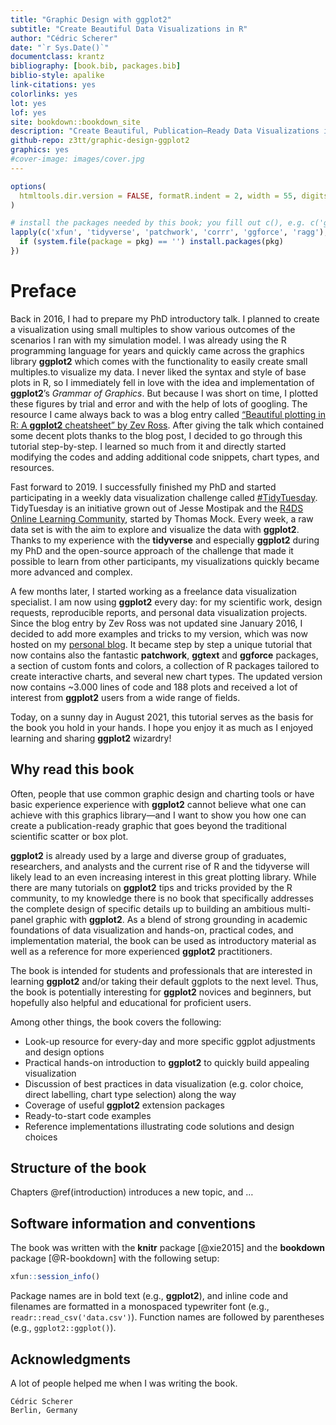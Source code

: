```yaml
--- 
title: "Graphic Design with ggplot2"
subtitle: "Create Beautiful Data Visualizations in R"
author: "Cédric Scherer"
date: "`r Sys.Date()`"
documentclass: krantz
bibliography: [book.bib, packages.bib]
biblio-style: apalike
link-citations: yes
colorlinks: yes
lot: yes
lof: yes
site: bookdown::bookdown_site
description: "Create Beautiful, Publication–Ready Data Visualizations in R"
github-repo: z3tt/graphic-design-ggplot2
graphics: yes
#cover-image: images/cover.jpg
---
```


```r
options(
  htmltools.dir.version = FALSE, formatR.indent = 2, width = 55, digits = 4
)

# install the packages needed by this book; you fill out c(), e.g. c('ggplot2', 'dplyr')
lapply(c('xfun', 'tidyverse', 'patchwork', 'corrr', 'ggforce', 'ragg'), function(pkg) {
  if (system.file(package = pkg) == '') install.packages(pkg)
})
```

# Preface {-}

Back in 2016, I had to prepare my PhD introductory talk. I planned to create a visualization using small multiples to show various outcomes of the scenarios I ran with my simulation model. I was already using the R programming language for years and quickly came across the graphics library **ggplot2** which comes with the functionality to easily create small multiples.to visualize my data. I never liked the syntax and style of base plots in R, so I immediately fell in love with the idea and implementation of **ggplot2**'s *Grammar of Graphics*. But because I was short on time, I plotted these figures by trial and error and with the help of lots of googling. The resource I came always back to was a blog entry called [“Beautiful plotting in R: A **ggplot2** cheatsheet” by Zev Ross](http://zevross.com/blog/2014/08/04/beautiful-plotting-in-r-a-ggplot2-cheatsheet-3/). After giving the talk which contained some decent plots thanks to the blog post, I decided to go through this tutorial step-by-step. I learned so much from it and directly started modifying the codes and adding additional code snippets, chart types, and resources.

Fast forward to 2019. I successfully finished my PhD and started participating in a weekly data visualization challenge called [#TidyTuesday](https://github.com/rfordatascience/tidytuesday/blob/master/README.md). TidyTuesday is an initiative grown out of Jesse Mostipak and the [R4DS Online Learning Community](https://www.rfordatasci.com/), started by Thomas Mock. Every week, a raw data set is with the aim to explore and visualize the data with **ggplot2**. Thanks to my experience with the **tidyverse** and especially **ggplot2** during my PhD and the open-source approach of the challenge that made it possible to learn from other participants, my visualizations quickly became more advanced and complex. 

A few months later, I started working as a freelance data visualization specialist. I am now using **ggplot2** every day: for my scientific work, design requests, reproducible reports, and personal data visualization projects. Since the blog entry by Zev Ross was not updated sine January 2016, I decided to add more examples and tricks to my version, which was now hosted on my [personal blog](https://www.cedricscherer.com/2019/08/05/a-ggplot2-tutorial-for-beautiful-plotting-in-r/). It became step by step a unique tutorial that now contains also the fantastic **patchwork**, **ggtext** and **ggforce** packages, a section of custom fonts and colors, a collection of R packages tailored to create interactive charts, and several new chart types. The updated version now contains ~3.000 lines of code and 188 plots and received a lot of interest from **ggplot2** users from a wide range of fields.

Today, on a sunny day in August 2021, this tutorial serves as the basis for the book you hold in your hands. I hope you enjoy it as much as I enjoyed learning and sharing **ggplot2** wizardry!

## Why read this book {-}

Often, people that use common graphic design and charting tools or have basic experience experience with **ggplot2** cannot believe what one can achieve with this graphics library—and I want to show you how one can create a publication-ready graphic that goes beyond the traditional scientific scatter or box plot.

**ggplot2** is already used by a large and diverse group of graduates, researchers, and analysts and the current rise of R and the tidyverse will likely lead to an even increasing interest in this great plotting library. While there are many tutorials on **ggplot2** tips and tricks provided by the R community, to my knowledge there is no book that specifically addresses the complete design of specific details up to building an ambitious multi-panel graphic with **ggplot2**. As a blend of strong grounding in academic foundations of data visualization and hands-on, practical codes, and implementation material, the book can be used as introductory material as well as a reference for more experienced **ggplot2** practitioners. 

The book is intended for students and professionals that are interested in learning **ggplot2** and/or taking their default ggplots to the next level. Thus, the book is potentially interesting for **ggplot2** novices and beginners, but hopefully also helpful and educational for proficient users.

Among other things, the book covers the following:

*	Look-up resource for every-day and more specific ggplot adjustments and design options
*	Practical hands-on introduction to **ggplot2** to quickly build appealing visualization
*	Discussion of best practices in data visualization (e.g. color choice, direct labelling, chart type selection) along the way
*	Coverage of useful **ggplot2** extension packages
*	Ready-to-start code examples
*	Reference implementations illustrating code solutions and design choices

## Structure of the book {-}

Chapters \@ref(introduction) introduces a new topic, and ...

## Software information and conventions {-}

The book was written with the **knitr**\index{knitr} package [@xie2015] and the **bookdown**\index{bookdown} package [@R-bookdown] with the following setup:

```r
xfun::session_info()
```

Package names are in bold text (e.g., **ggplot2**), and inline code and filenames are formatted in a monospaced typewriter font (e.g., `readr::read_csv('data.csv')`). Function names are followed by parentheses (e.g., `ggplot2::ggplot()`).

## Acknowledgments {-}

A lot of people helped me when I was writing the book.  
  

```block2
Cédric Scherer  
Berlin, Germany
```

